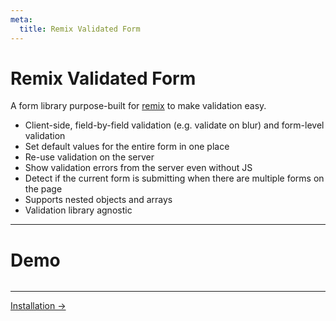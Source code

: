 ```yaml
---
meta:
  title: Remix Validated Form
---
```




# Remix Validated Form

A form library purpose-built for [remix](https://remix.run) to make validation easy.

- Client-side, field-by-field validation (e.g. validate on blur) and form-level validation
- Set default values for the entire form in one place
- Re-use validation on the server
- Show validation errors from the server even without JS
- Detect if the current form is submitting when there are multiple forms on the page
- Supports nested objects and arrays
- Validation library agnostic

---

# Demo

<CodeExample>
  <Demo />

```tsx file=~/examples/demo.tsx

```

</CodeExample>

---

[Installation ->](/installation)
